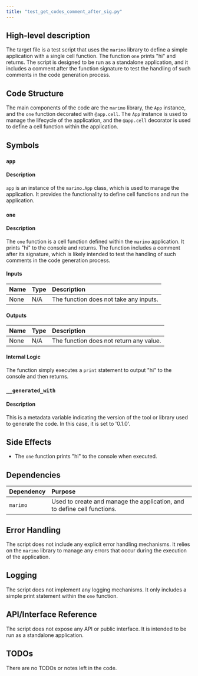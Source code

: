 ```yaml
---
title: "test_get_codes_comment_after_sig.py"
---
```


## High-level description

The target file is a test script that uses the `marimo` library to define a simple application with a single cell function. The function `one` prints "hi" and returns. The script is designed to be run as a standalone application, and it includes a comment after the function signature to test the handling of such comments in the code generation process.

## Code Structure

The main components of the code are the `marimo` library, the `App` instance, and the `one` function decorated with `@app.cell`. The `App` instance is used to manage the lifecycle of the application, and the `@app.cell` decorator is used to define a cell function within the application.

## Symbols

### `app`
#### Description
`app` is an instance of the `marimo.App` class, which is used to manage the application. It provides the functionality to define cell functions and run the application.

### `one`
#### Description
The `one` function is a cell function defined within the `marimo` application. It prints "hi" to the console and returns. The function includes a comment after its signature, which is likely intended to test the handling of such comments in the code generation process.

#### Inputs
| Name | Type | Description |
|:-----|:-----|:------------|
| None | N/A  | The function does not take any inputs. |

#### Outputs
| Name | Type | Description |
|:-----|:-----|:------------|
| None | N/A  | The function does not return any value. |

#### Internal Logic
The function simply executes a `print` statement to output "hi" to the console and then returns.

### `__generated_with`
#### Description
This is a metadata variable indicating the version of the tool or library used to generate the code. In this case, it is set to '0.1.0'.

## Side Effects

- The `one` function prints "hi" to the console when executed.

## Dependencies

| Dependency | Purpose |
|:-----------|:--------|
| `marimo`   | Used to create and manage the application, and to define cell functions. |

## Error Handling

The script does not include any explicit error handling mechanisms. It relies on the `marimo` library to manage any errors that occur during the execution of the application.

## Logging

The script does not implement any logging mechanisms. It only includes a simple print statement within the `one` function.

## API/Interface Reference

The script does not expose any API or public interface. It is intended to be run as a standalone application.

## TODOs

There are no TODOs or notes left in the code.